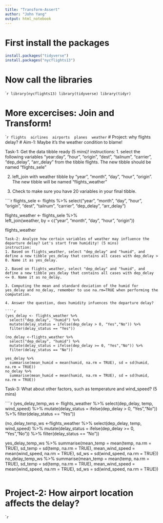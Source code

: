 ```yaml
---
title: "Transform-Assert"
author: "John Yang"
output: html_notebook
---
```


# First install the packages
```r
install.packages("tidyverse")
install.packages("nycflights13")
```
# Now call the libraries

````r
library(nycflights13)
library(tidyverse)
library(tidyr)
```

# More excercises: Join and Transform!

````r
flights 
airlines 
airports 
planes 
weather
```
# Project: why flights delay?
# Aim-1: Maybe it's the weather condition to blame!


Task-1: Get the data tibble ready (5 mins)!
instructions: 
1. select the following variables "year:day", "hour", "origin", "dest", "tailnum", "carrier", "dep_delay", "arr_delay" from the tibble flights. The new tibble should be named "flights_sele"

2. left_join with weather tibble by "year", "month", "day", "hour", "origin". The new tibble will be named "flights_weather"

3. Check to make sure you have 20 variables in your final tibble.

````r
flights_sele <- flights %>% 
  select("year", "month", "day", "hour", "origin", "dest", "tailnum", "carrier", "dep_delay", "arr_delay")  
  
flights_weather <- flights_sele %>%  
  left_join(weather, by = c("year", "month", "day", "hour", "origin"))

flights_weather

```
Task-2: Analyze how certain variables of weather may influence the departure delay? Let's start from humidity! (5 mins)
instruction: 
1. Based on flights_weather, select "dep_delay" and "humid", and define a new tibble yes_delay that contains all cases with dep_delay > 0. Name it as yes_delay.

2. Based on flights_weather, select "dep_delay" and "humid", and define a new tibble yes_delay that contains all cases with dep_delay <= 0. Name it as no_delay.

3. Computing the mean and standard deviation of the humid for yes_delay and no_delay, remember to use na.rm=TRUE when performing the computation. 

4. Answer the question, does humidity infuences the departure delay?

````r
(yes_delay <- flights_weather %>% 
  select("dep_delay", "humid") %>% 
  mutate(delay_status = ifelse(dep_delay > 0, "Yes","No")) %>% 
  filter(delay_status == "Yes"))
  
(no_delay <-flights_weather %>% 
  select("dep_delay", "humid") %>% 
  mutate(delay_status = ifelse(dep_delay >= 0, "Yes","No")) %>% 
  filter(delay_status == "No"))

yes_delay %>% 
  summarise(mean_humid = mean(humid, na.rm = TRUE), sd = sd(humid, na.rm = TRUE))
no_delay %>% 
  summarise(mean_humid = mean(humid, na.rm = TRUE), sd = sd(humid, na.rm = TRUE))

```

Task-3: What about other factors, such as temperature and wind_speed? (5 mins)

````r
(yes_delay_temp_ws <- flights_weather %>% 
  select(dep_delay, temp, wind_speed) %>% 
  mutate(delay_status = ifelse(dep_delay > 0, "Yes","No")) %>% 
  filter(delay_status == "Yes"))
  
(no_delay_temp_ws <-flights_weather %>% 
  select(dep_delay, temp, wind_speed) %>% 
  mutate(delay_status = ifelse(dep_delay >= 0, "Yes","No")) %>% 
  filter(delay_status == "No"))

yes_delay_temp_ws %>% 
  summarise(mean_temp = mean(temp, na.rm = TRUE), sd_temp = sd(temp, na.rm = TRUE), mean_wind_speed = mean(wind_speed, na.rm = TRUE), sd_ws = sd(wind_speed, na.rm = TRUE))
no_delay_temp_ws %>% 
  summarise(mean_temp = mean(temp, na.rm = TRUE), sd_temp = sd(temp, na.rm = TRUE), mean_wind_speed = mean(wind_speed, na.rm = TRUE), sd_ws = sd(wind_speed, na.rm = TRUE))


```
```
# Project-2: How airport location affects the delay?

````r


```

